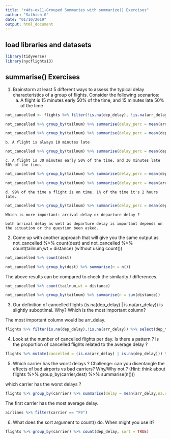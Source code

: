 ```yaml
---
title: "r4ds-ex11-Grouped Summaries with summarize() Exercises"
author: "Sathish G"
date: "01/10/2019"
output: html_document
---
```


## load libraries and datasets

```r
library(tidyverse)
library(nycflights13)
```


## summarise() Exercises

1. Brainstorm at least 5 different ways to assess the typical delay characteristics of a group of flights. Consider the following scenarios:
    a. A flight is 15 minutes early 50% of the time, and 15 minutes late 50% of the time
    
```r
not_cancelled <- flights %>% filter(!is.na(dep_delay), !is.na(arr_delay))

not_cancelled %>% group_by(tailnum) %>% summarise(delay_perc = mean(arr_delay == 15)) %>% filter(delay_perc == 0.50)

not_cancelled %>% group_by(tailnum) %>% summarise(delay_perc = mean(dep_delay == -15)) %>% filter(delay_perc == 0.50)

```
    
    
    b. A flight is always 10 minutes late
    
```r
not_cancelled %>% group_by(tailnum) %>% summarise(delay_perc = mean(dep_delay == -10)) %>% filter(delay_perc == 1.0)
```
    
    
    c. A flight is 30 minutes early 50% of the time, and 30 minutes late 50% of the time.
    
```r
not_cancelled %>% group_by(tailnum) %>% summarise(delay_perc = mean(dep_delay == 30)) %>% filter(delay_perc == 0.50)

not_cancelled %>% group_by(tailnum) %>% summarise(delay_perc = mean(arr_delay == 30)) %>% filter(delay_perc == 0.50)
```
    
    
    d. 99% of the time a flight is on time. 1% of the time it's 2 hours late.
    
```r
not_cancelled %>% group_by(tailnum) %>% summarise(delay_perc = mean(dep_delay == 120)) %>% filter(delay_perc == 0.01)
```
    
    
    Which is more important: arrival delay or departure delay ?
    
    both arrival delay as well as departure delay is important depends on the situation or the question been asked.
    
2. Come up with another approach that will give you the same output as not_cancelled %>% count(dest) and not_cancelled %>% count(tailnum,wt = distance) (without using count())

```r
not_cancelled %>% count(dest)
```


```r
not_cancelled %>% group_by(dest) %>% summarise(n = n())
```

The above results can be compared to check the similarity / differences.

```r
not_cancelled %>% count(tailnum,wt = distance)
```


```r
not_cancelled %>% group_by(tailnum) %>% summarise(n = sum(distance))
```


3. Our definition of cancelled flights (is.na(dep_delay) | is.na(arr_delay)) is slightly suboptimal. Why? Which is the most important column?

The most important column would be arr_delay.

```r
flights %>% filter(is.na(dep_delay),!is.na(arr_delay)) %>% select(dep_time,arr_time,sched_arr_time,dep_delay,arr_delay)
```


4. Look at the number of cancelled flights per day. Is there a pattern ? Is the proportion of cancelled flights related to the average delay ?

```r
flights %>% mutate(cancelled = (is.na(arr_delay) | is.na(dep_delay))) %>% group_by(year,month,day) %>% summarise(cancelled_mean = mean(cancelled), dep_delay_mean = mean(dep_delay, na.rm = TRUE)) %>% ggplot(aes(x = dep_delay_mean, y = cancelled_mean)) + geom_point() + geom_smooth()
```


5. Which carrier has the worst delays ? Challenge: can you disentangle the effects of bad airports vs bad carriers? Why/Why not ? (Hint: think about flights %>% group_by(carrier,dest) %>% summarise(n()))

which carrier has the worst delays ?

```r
flights %>% group_by(carrier) %>% summarise(delay = mean(arr_delay,na.rm = TRUE)) %>% arrange(desc(delay))
```

The first carrier has the most average delay.

```r
airlines %>% filter(carrier == "F9")
```


6. What does the sort argument to count() do. When might you use it?

```r
flights %>% group_by(carrier) %>% count(dep_delay, sort = TRUE)
```
